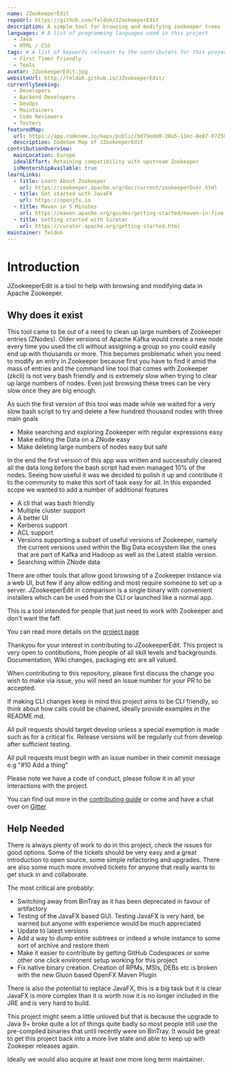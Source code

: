 ```yaml
---
name: JZookeeperEdit
repoUrl: https://github.com/feldoh/JZookeeperEdit
description: A simple tool for browsing and modifying zookeeper trees
languages: # A list of programming languages used in this project
  - Java
  - HTML / CSS
tags: # A list of keywords relevant to the contributors for this project
  - First Timer Friendly
  - Tools
avatar: JZookeeperEdit.jpg
websiteUrl: http://feldoh.github.io/JZookeeperEdit/
currentlySeeking:
  - Developers
  - Backend Developers
  - DevOps
  - Maintainers
  - Code Reviewers
  - Testers
featuredMap:
  url: https://app.codesee.io/maps/public/bd79ede0-20a5-11ec-8e87-072584a095ef
  description: CodeSee Map of JZookeeperEdit
contributionOverview:
  mainLocation: Europe
  idealEffort: Retaining compatibility with upstream Zookeeper
  isMentorshipAvailable: true
learnLinks:
  - title: Learn About Zookeeper
    url: https://zookeeper.apache.org/doc/current/zookeeperOver.html
  - title: Get started with JavaFX
    url: https://openjfx.io
  - title: Maven in 5 Minutes
    url: https://maven.apache.org/guides/getting-started/maven-in-five-minutes.html
  - title: Getting started with Curator
    url: https://curator.apache.org/getting-started.html
maintainer: feldoh
---
```


<Overview>

# Introduction

JZookeeperEdit is a tool to help with browsing and modifying data in Apache Zookeeper.

## Why does it exist

This tool came to be out of a need to clean up large numbers of Zookeeper entries (ZNodes). Older versions of Apache Kafka would create a new node every time you used the cli without assigning a group so you could easily end up with thousands or more.
This becomes problematic when you need to modify an entry in Zookeeper because first you have to find it amid the mass of entries and the command line tool that comes with Zookeeper (zkcli) is not very bash friendly and is extremely slow when trying to clear up large numbers of nodes.
Even just browsing these trees can be very slow once they are big enough.

As such the first version of this tool was made while we waited for a very slow bash script to try and delete a few hundred thousand nodes with three main goals

* Make searching and exploring Zookeeper with regular expressions easy
* Make editing the Data on a ZNode easy
* Make deleting large numbers of nodes easy but safe

In the end the first version of this app was written and successfully cleared all the data long before the bash script had even managed 10% of the nodes.
Seeing how useful it was we decided to polish it up and contribute it to the community to make this sort of task easy for all.
In this expanded scope we wanted to add a number of additional features

* A cli that was bash friendly
* Multiple cluster support
* A better UI
* Kerberos support
* ACL support
* Versions supporting a subset of useful versions of Zookeeper, namely the current versions used within the Big Data ecosystem like the ones that are part of Kafka and Hadoop as well as the Latest stable version.
* Searching within ZNode data

There are other tools that allow good browsing of a Zookeeper instance via a web UI, but few if any allow editing and most require someone to set up a server.
JZookeeperEdit in comparison is a single binary with convenient installers which can be used from the CLI or launched like a normal app.

This is a tool intended for people that just need to work with Zookeeper and don't want the faff.

You can read more details on the [project page](http://feldoh.github.io/JZookeeperEdit/)

</Overview>

<Contributing>

Thankyou for your interest in contributing to JZookeeperEdit. This project is very open to contibutions, from people of all skill levels and backgrounds. Documentation, Wiki changes, packaging etc are all valued.

When contributing to this repository, please first discuss the change you wish to make via issue, you will need an issue number for your PR to be accepted.

If making CLI changes keep in mind this project aims to be CLI friendly, so think about how calls could be chained, ideally provide examples in the README.md.

All pull requests should target develop unless a special exemption is made such as for a critical fix. Release versions will be regularly cut from develop after sufficient testing.

All pull requests must begin with an issue number in their commit message e.g "#10 Add a thing"

Please note we have a code of conduct, please follow it in all your interactions with the project.

You can find out more in the [contributing guide](https://github.com/feldoh/JZookeeperEdit/blob/develop/CONTRIBUTING.md) or come and have a chat over on [Gitter](https://gitter.im/JZookeeperEdit/Lobby)

## Help Needed

There is always plenty of work to do in this project, check the issues for good options. Some of the tickets should be very easy and a great introduction to open source, some simple refactoring and upgrades.
There are also some much more involved tickets for anyone that really wants to get stuck in and collaborate.

The most critical are probably:

* Switching away from BinTray as it has been deprecated in favour of artifactory
* Testing of the JavaFX based GUI. Testing JavaFX is very hard, be warned but anyone with experience would be much appreciated
* Update to latest versions
* Add a way to dump entire subtrees or indeed a whole instance to some sort of archive and restore them
* Make it easier to contribute by getting GitHub Codespaces or some other one click environent setup working for this project
* Fix native binary creation. Creation of RPMs, MSIs, DEBs etc is broken with the new Gluon based OpenFX Maven Plugin

There is also the potential to replace JavaFX, this is a big task but it is clear JavaFX is more complex than it is worth now it is no longer included in the JRE and is very hard to build.

This project might seem a little unloved but that is because the upgrade to Java 9+ broke quite a lot of things quite badly so most people still use the pre-compiled binaries that until recently were on BinTray.
It would be great to get this project back into a more live state and able to keep up with Zookeper releases again.

Ideally we would also acquire at least one more long term maintainer.

</Contributing>
